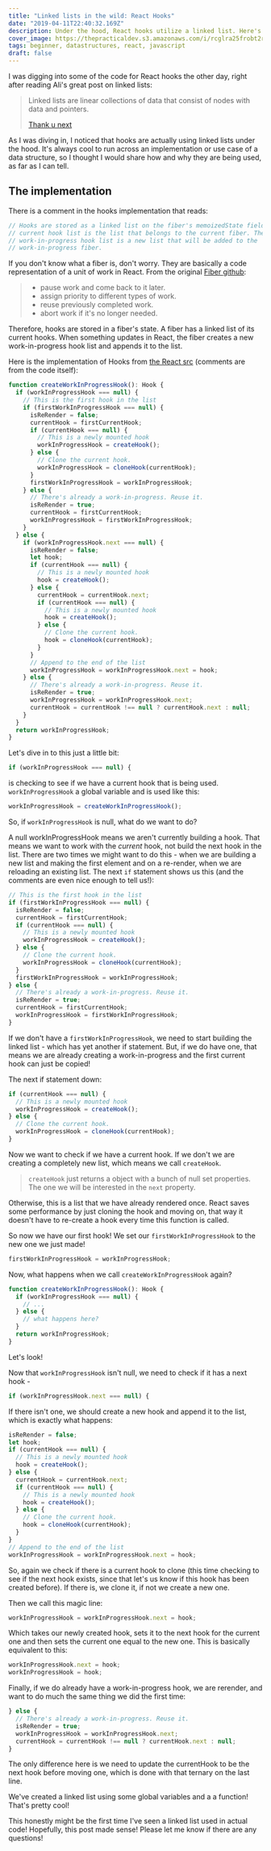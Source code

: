 ```yaml
---
title: "Linked lists in the wild: React Hooks"
date: "2019-04-11T22:40:32.169Z"
description: Under the hood, React hooks utilize a linked list. Here's why.
cover_image: https://thepracticaldev.s3.amazonaws.com/i/rcglra25frobt2r6yipz.jpg
tags: beginner, datastructures, react, javascript
draft: false
---
```


I was digging into some of the code for React hooks the other day, right after reading Ali's great post on linked lists:

> Linked lists are linear collections of data that consist of nodes with data and pointers.
>
> [Thank u next](https://dev.to/aspittel/thank-u-next-an-introduction-to-linked-lists-4pph)

As I was diving in, I noticed that hooks are actually using linked lists under the hood. It's always cool to run across an implementation or use case of a data structure, so I thought I would share how and why they are being used, as far as I can tell.

## The implementation

There is a comment in the hooks implementation that reads:

```js
// Hooks are stored as a linked list on the fiber's memoizedState field. The
// current hook list is the list that belongs to the current fiber. The
// work-in-progress hook list is a new list that will be added to the
// work-in-progress fiber.
```

If you don't know what a fiber is, don't worry. They are basically a code representation of a unit of work in React. From the original [Fiber github](https://github.com/acdlite/react-fiber-architecture#what-is-a-fiber):

> - pause work and come back to it later.
> - assign priority to different types of work.
> - reuse previously completed work.
> - abort work if it's no longer needed.

Therefore, hooks are stored in a fiber's state. A fiber has a linked list of its current hooks. When something updates in React, the fiber creates a new work-in-progress hook list and appends it to the list.

Here is the implementation of Hooks from [the React src](https://github.com/facebook/react/blob/master/packages/react-reconciler/src/ReactFiberHooks.js#L264) (comments are from the code itself):

```js
function createWorkInProgressHook(): Hook {
  if (workInProgressHook === null) {
    // This is the first hook in the list
    if (firstWorkInProgressHook === null) {
      isReRender = false;
      currentHook = firstCurrentHook;
      if (currentHook === null) {
        // This is a newly mounted hook
        workInProgressHook = createHook();
      } else {
        // Clone the current hook.
        workInProgressHook = cloneHook(currentHook);
      }
      firstWorkInProgressHook = workInProgressHook;
    } else {
      // There's already a work-in-progress. Reuse it.
      isReRender = true;
      currentHook = firstCurrentHook;
      workInProgressHook = firstWorkInProgressHook;
    }
  } else {
    if (workInProgressHook.next === null) {
      isReRender = false;
      let hook;
      if (currentHook === null) {
        // This is a newly mounted hook
        hook = createHook();
      } else {
        currentHook = currentHook.next;
        if (currentHook === null) {
          // This is a newly mounted hook
          hook = createHook();
        } else {
          // Clone the current hook.
          hook = cloneHook(currentHook);
        }
      }
      // Append to the end of the list
      workInProgressHook = workInProgressHook.next = hook;
    } else {
      // There's already a work-in-progress. Reuse it.
      isReRender = true;
      workInProgressHook = workInProgressHook.next;
      currentHook = currentHook !== null ? currentHook.next : null;
    }
  }
  return workInProgressHook;
}
```

Let's dive in to this just a little bit:

```js
if (workInProgressHook === null) {
```

is checking to see if we have a current hook that is being used. `workInProgressHook` a global variable and is used like this:

```js
workInProgressHook = createWorkInProgressHook();
```

So, if `workInProgressHook` is null, what do we want to do?

A null workInProgressHook means we aren't currently building a hook. That means we want to work with the _current_ hook, not build the next hook in the list. There are two times we might want to do this - when we are building a new list and making the first element and on a re-render, when we are reloading an existing list. The next `if` statement shows us this (and the comments are even nice enough to tell us!):

```js
// This is the first hook in the list
if (firstWorkInProgressHook === null) {
  isReRender = false;
  currentHook = firstCurrentHook;
  if (currentHook === null) {
    // This is a newly mounted hook
    workInProgressHook = createHook();
  } else {
    // Clone the current hook.
    workInProgressHook = cloneHook(currentHook);
  }
  firstWorkInProgressHook = workInProgressHook;
} else {
  // There's already a work-in-progress. Reuse it.
  isReRender = true;
  currentHook = firstCurrentHook;
  workInProgressHook = firstWorkInProgressHook;
}
```

If we don't have a `firstWorkInProgressHook`, we need to start building the linked list - which has yet another if statement. But, if we do have one, that means we are already creating a work-in-progress and the first current hook can just be copied!

The next if statement down:

```js
if (currentHook === null) {
  // This is a newly mounted hook
  workInProgressHook = createHook();
} else {
  // Clone the current hook.
  workInProgressHook = cloneHook(currentHook);
}
```

Now we want to check if we have a current hook. If we don't we are creating a completely new list, which means we call `createHook`.

> `createHook` just returns a object with a bunch of null set properties. The one we will be interested in the `next` property.

Otherwise, this is a list that we have already rendered once. React saves some performance by just cloning the hook and moving on, that way it doesn't have to re-create a hook every time this function is called.

So now we have our first hook! We set our `firstWorkInProgressHook` to the new one we just made!

```js
firstWorkInProgressHook = workInProgressHook;
```

Now, what happens when we call `createWorkInProgressHook` again?

```js
function createWorkInProgressHook(): Hook {
  if (workInProgressHook === null) {
    // ...
  } else {
    // what happens here?
  }
  return workInProgressHook;
}
```

Let's look!

Now that `workInProgressHook` isn't null, we need to check if it has a next hook -

```js
if (workInProgressHook.next === null) {
```

If there isn't one, we should create a new hook and append it to the list, which is exactly what happens:

```js
isReRender = false;
let hook;
if (currentHook === null) {
  // This is a newly mounted hook
  hook = createHook();
} else {
  currentHook = currentHook.next;
  if (currentHook === null) {
    // This is a newly mounted hook
    hook = createHook();
  } else {
    // Clone the current hook.
    hook = cloneHook(currentHook);
  }
}
// Append to the end of the list
workInProgressHook = workInProgressHook.next = hook;
```

So, again we check if there is a current hook to clone (this time checking to see if the next hook exists, since that let's us know if this hook has been created before). If there is, we clone it, if not we create a new one.

Then we call this magic line:

```js
workInProgressHook = workInProgressHook.next = hook;
```

Which takes our newly created hook, sets it to the next hook for the current one and then sets the current one equal to the new one. This is basically equivalent to this:

```js
workInProgressHook.next = hook;
workInProgressHook = hook;
```

Finally, if we do already have a work-in-progress hook, we are rerender, and want to do much the same thing we did the first time:

```js
} else {
  // There's already a work-in-progress. Reuse it.
  isReRender = true;
  workInProgressHook = workInProgressHook.next;
  currentHook = currentHook !== null ? currentHook.next : null;
}
```

The only difference here is we need to update the currentHook to be the next hook before moving one, which is done with that ternary on the last line.

We've created a linked list using some global variables and a a function! That's pretty cool!

This honestly might be the first time I've seen a linked list used in actual code! Hopefully, this post made sense! Please let me know if there are any questions!
